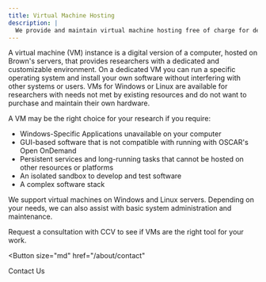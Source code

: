 ```yaml
---
title: Virtual Machine Hosting
description: |
  We provide and maintain virtual machine hosting free of charge for departments or researchers who need access to a server.
---
```


<ContentSection title="What is a Virtual Machine?">
A virtual machine (VM) instance is a digital version of a computer, hosted on Brown's servers, that provides
researchers with a dedicated and customizable environment. On a dedicated VM you can run a specific operating system
and install your own software without interfering with other systems or users. VMs for Windows or Linux are available
for researchers with needs not met by existing resources and do not want to purchase and maintain their own hardware.

A VM may be the right choice for your research if you require:

- Windows-Specific Applications unavailable on your computer
- GUI-based software that is not compatible with running with OSCAR's Open OnDemand
- Persistent services and long-running tasks that cannot be hosted on other resources or platforms
- An isolated sandbox to develop and test software
- A complex software stack

</ContentSection>

<ContentSection title="Getting Started">
We support virtual machines on Windows and Linux servers. Depending on your needs, we can also
assist with basic system administration and maintenance.

Request a consultation with CCV to see if VMs are the right tool for your work.

<Button
  size="md"
  href="/about/contact"
>
  Contact Us
</Button>

</ContentSection>
